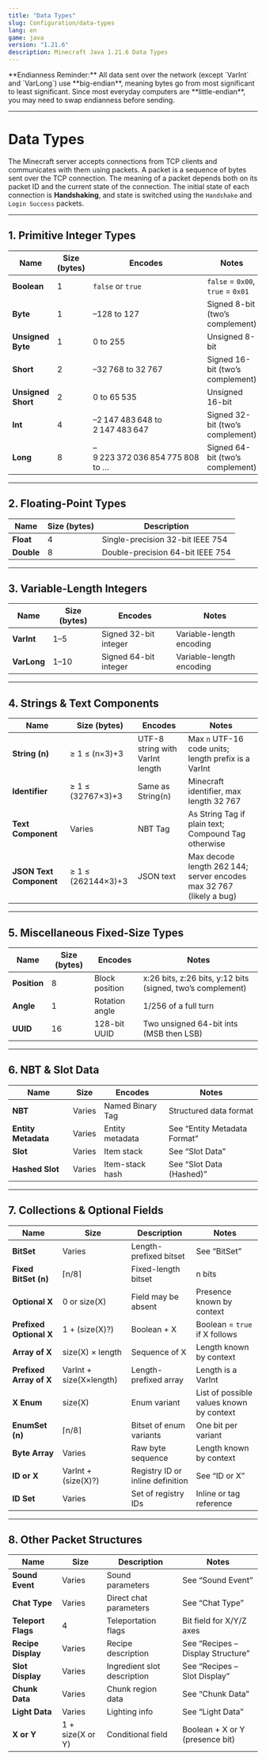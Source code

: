 ```yaml
---
title: "Data Types"
slug: Configuration/data-types
lang: en
game: java
version: "1.21.6"
description: Minecraft Java 1.21.6 Data Types
---
```


<Note type="warning">
  **Endianness Reminder:** All data sent over the network (except `VarInt` and `VarLong`)
  use **big-endian**, meaning bytes go from most significant to least significant. Since most everyday computers are **little-endian**, you may need to swap endianness before sending.
</Note>

---

# Data Types

The Minecraft server accepts connections from TCP clients and communicates with them using packets. A packet is a sequence of bytes sent over the TCP connection. The meaning of a packet depends both on its packet ID and the current state of the connection. The initial state of each connection is **Handshaking**, and state is switched using the `Handshake` and `Login Success` packets.

---

## 1. Primitive Integer Types

| Name               | Size (bytes) | Encodes                         | Notes                             |
| ------------------ | ------------ | ------------------------------- | --------------------------------- |
| **Boolean**        | 1            | `false` or `true`               | `false` = `0x00`, `true` = `0x01` |
| **Byte**           | 1            | –128 to 127                     | Signed 8-bit (two’s complement)   |
| **Unsigned Byte**  | 1            | 0 to 255                        | Unsigned 8-bit                    |
| **Short**          | 2            | –32 768 to 32 767               | Signed 16-bit (two’s complement)  |
| **Unsigned Short** | 2            | 0 to 65 535                     | Unsigned 16-bit                   |
| **Int**            | 4            | –2 147 483 648 to 2 147 483 647 | Signed 32-bit (two’s complement)  |
| **Long**           | 8            | –9 223 372 036 854 775 808 to … | Signed 64-bit (two’s complement)  |

---

## 2. Floating-Point Types

| Name       | Size (bytes) | Description                      |
| ---------- | ------------ | -------------------------------- |
| **Float**  | 4            | Single-precision 32-bit IEEE 754 |
| **Double** | 8            | Double-precision 64-bit IEEE 754 |

---

## 3. Variable-Length Integers

| Name        | Size (bytes) | Encodes               | Notes                    |
| ----------- | ------------ | --------------------- | ------------------------ |
| **VarInt**  | 1–5          | Signed 32-bit integer | Variable-length encoding |
| **VarLong** | 1–10         | Signed 64-bit integer | Variable-length encoding |

---

## 4. Strings & Text Components

| Name                    | Size (bytes)       | Encodes                         | Notes                                                               |
| ----------------------- | ------------------ | ------------------------------- | ------------------------------------------------------------------- |
| **String (n)**          | ≥ 1 ≤ (n×3)+3      | UTF-8 string with VarInt length | Max `n` UTF-16 code units; length prefix is a VarInt                |
| **Identifier**          | ≥ 1 ≤ (32767×3)+3  | Same as String(n)               | Minecraft identifier, max length 32 767                             |
| **Text Component**      | Varies             | NBT Tag                         | As String Tag if plain text; Compound Tag otherwise                 |
| **JSON Text Component** | ≥ 1 ≤ (262144×3)+3 | JSON text                       | Max decode length 262 144; server encodes max 32 767 (likely a bug) |

---

## 5. Miscellaneous Fixed-Size Types

| Name         | Size (bytes) | Encodes        | Notes                                                      |
| ------------ | ------------ | -------------- | ---------------------------------------------------------- |
| **Position** | 8            | Block position | x:26 bits, z:26 bits, y:12 bits (signed, two’s complement) |
| **Angle**    | 1            | Rotation angle | 1/256 of a full turn                                       |
| **UUID**     | 16           | 128-bit UUID   | Two unsigned 64-bit ints (MSB then LSB)                    |

---

## 6. NBT & Slot Data

| Name                | Size   | Encodes          | Notes                        |
| ------------------- | ------ | ---------------- | ---------------------------- |
| **NBT**             | Varies | Named Binary Tag | Structured data format       |
| **Entity Metadata** | Varies | Entity metadata  | See “Entity Metadata Format” |
| **Slot**            | Varies | Item stack       | See “Slot Data”              |
| **Hashed Slot**     | Varies | Item-stack hash  | See “Slot Data (Hashed)”     |

---

## 7. Collections & Optional Fields

| Name                    | Size                    | Description                      | Notes                                    |
| ----------------------- | ----------------------- | -------------------------------- | ---------------------------------------- |
| **BitSet**              | Varies                  | Length-prefixed bitset           | See “BitSet”                             |
| **Fixed BitSet (n)**    | ⌈n/8⌉                   | Fixed-length bitset              | n bits                                   |
| **Optional X**          | 0 or size(X)            | Field may be absent              | Presence known by context                |
| **Prefixed Optional X** | 1 + (size(X)?)          | Boolean + X                      | Boolean = `true` if X follows            |
| **Array of X**          | size(X) × length        | Sequence of X                    | Length known by context                  |
| **Prefixed Array of X** | VarInt + size(X×length) | Length-prefixed array            | Length is a VarInt                       |
| **X Enum**              | size(X)                 | Enum variant                     | List of possible values known by context |
| **EnumSet (n)**         | ⌈n/8⌉                   | Bitset of enum variants          | One bit per variant                      |
| **Byte Array**          | Varies                  | Raw byte sequence                | Length known by context                  |
| **ID or X**             | VarInt + (size(X)?)     | Registry ID or inline definition | See “ID or X”                            |
| **ID Set**              | Varies                  | Set of registry IDs              | Inline or tag reference                  |

---

## 8. Other Packet Structures

| Name               | Size             | Description                 | Notes                             |
| ------------------ | ---------------- | --------------------------- | --------------------------------- |
| **Sound Event**    | Varies           | Sound parameters            | See “Sound Event”                 |
| **Chat Type**      | Varies           | Direct chat parameters      | See “Chat Type”                   |
| **Teleport Flags** | 4                | Teleportation flags         | Bit field for X/Y/Z axes          |
| **Recipe Display** | Varies           | Recipe description          | See “Recipes – Display Structure” |
| **Slot Display**   | Varies           | Ingredient slot description | See “Recipes – Slot Display”      |
| **Chunk Data**     | Varies           | Chunk region data           | See “Chunk Data”                  |
| **Light Data**     | Varies           | Lighting info               | See “Light Data”                  |
| **X or Y**         | 1 + size(X or Y) | Conditional field           | Boolean + X or Y (presence bit)   |
